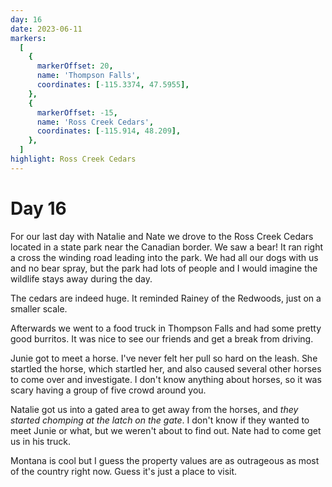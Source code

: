 ```yaml
---
day: 16
date: 2023-06-11
markers:
  [
    {
      markerOffset: 20,
      name: 'Thompson Falls',
      coordinates: [-115.3374, 47.5955],
    },
    {
      markerOffset: -15,
      name: 'Ross Creek Cedars',
      coordinates: [-115.914, 48.209],
    },
  ]
highlight: Ross Creek Cedars
---
```


# Day 16

For our last day with Natalie and Nate we drove to the Ross Creek Cedars located in a state park near the Canadian border. We saw a bear! It ran right a cross the winding road leading into the park. We had all our dogs with us and no bear spray, but the park had lots of people and I would imagine the wildlife stays away during the day.

The cedars are indeed huge. It reminded Rainey of the Redwoods, just on a smaller scale.

Afterwards we went to a food truck in Thompson Falls and had some pretty good burritos. It was nice to see our friends and get a break from driving.

Junie got to meet a horse. I've never felt her pull so hard on the leash. She startled the horse, which startled her, and also caused several other horses to come over and investigate. I don't know anything about horses, so it was scary having a group of five crowd around you.

Natalie got us into a gated area to get away from the horses, and _they started chomping at the latch on the gate_. I don't know if they wanted to meet Junie or what, but we weren't about to find out. Nate had to come get us in his truck.

Montana is cool but I guess the property values are as outrageous as most of the country right now. Guess it's just a place to visit.
